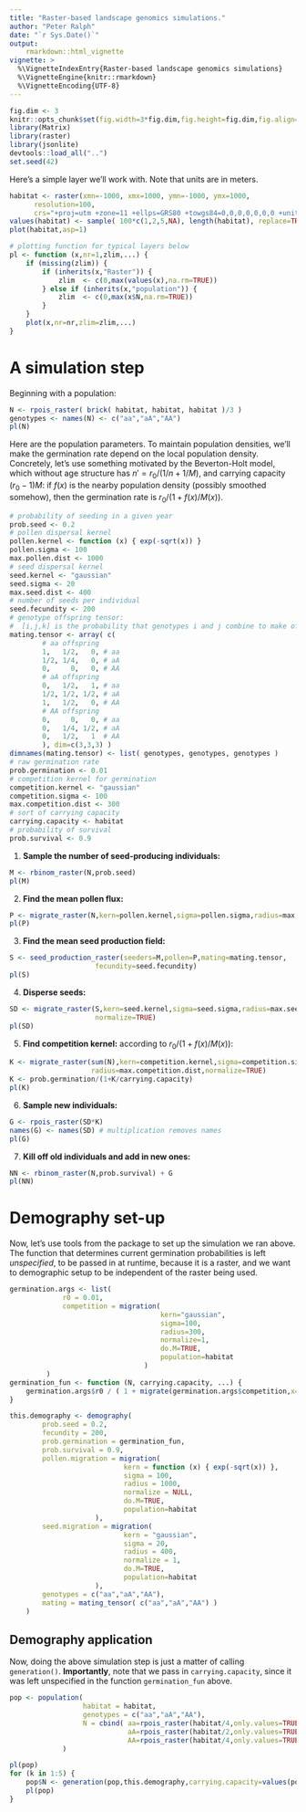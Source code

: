 ```yaml
---
title: "Raster-based landscape genomics simulations."
author: "Peter Ralph"
date: "`r Sys.Date()`"
output: 
    rmarkdown::html_vignette
vignette: >
  %\VignetteIndexEntry{Raster-based landscape genomics simulations}
  %\VignetteEngine{knitr::rmarkdown}
  %\VignetteEncoding{UTF-8}
---
```



```r
fig.dim <- 3
knitr::opts_chunk$set(fig.width=3*fig.dim,fig.height=fig.dim,fig.align='center')
library(Matrix)
library(raster)
library(jsonlite)
devtools::load_all("..")
set.seed(42)
```

Here's a simple layer we'll work with.
Note that units are in meters.
```r
habitat <- raster(xmn=-1000, xmx=1000, ymn=-1000, ymx=1000, 
      resolution=100,
      crs="+proj=utm +zone=11 +ellps=GRS80 +towgs84=0,0,0,0,0,0,0 +units=m +no_defs")
values(habitat) <- sample( 100*c(1,2,5,NA), length(habitat), replace=TRUE )
plot(habitat,asp=1)
```


```r
# plotting function for typical layers below
pl <- function (x,nr=1,zlim,...) {
    if (missing(zlim)) {
        if (inherits(x,"Raster")) {
            zlim  <- c(0,max(values(x),na.rm=TRUE))
        } else if (inherits(x,"population")) {
            zlim  <- c(0,max(x$N,na.rm=TRUE))
        }
    }
    plot(x,nr=nr,zlim=zlim,...)
}
```


A simulation step
=================

Beginning with a population:
```r
N <- rpois_raster( brick( habitat, habitat, habitat )/3 )
genotypes <- names(N) <- c("aa","aA","AA")
pl(N)
```

Here are the population parameters.
To maintain population densities,
we'll make the germination rate depend on the local population density.
Concretely, let's use something motivated by the Beverton-Holt model,
which without age structure has $n' = r_0/(1/n+1/M)$,
and carrying capacity $(r_0-1)M$:
if $f(x)$ is the nearby population density (possibly smoothed somehow),
then the germination rate is $r_0/(1+f(x)/M(x))$.
```r
# probability of seeding in a given year
prob.seed <- 0.2
# pollen dispersal kernel
pollen.kernel <- function (x) { exp(-sqrt(x)) }
pollen.sigma <- 100
max.pollen.dist <- 1000
# seed dispersal kernel
seed.kernel <- "gaussian"
seed.sigma <- 20
max.seed.dist <- 400
# number of seeds per individual
seed.fecundity <- 200
# genotype offspring tensor: 
#  [i,j,k] is the probability that genotypes i and j combine to make offspring genotype k
mating.tensor <- array( c(
        # aa offspring
        1,   1/2,   0, # aa
        1/2, 1/4,   0, # aA
        0,     0,   0, # AA
        # aA offspring
        0,   1/2,   1, # aa
        1/2, 1/2, 1/2, # aA
        1,   1/2,   0, # AA
        # AA offspring
        0,     0,   0, # aa
        0,   1/4, 1/2, # aA
        0,   1/2,   1  # AA
        ), dim=c(3,3,3) )
dimnames(mating.tensor) <- list( genotypes, genotypes, genotypes )
# raw germination rate
prob.germination <- 0.01
# competition kernel for germination
competition.kernel <- "gaussian"
competition.sigma <- 100
max.competition.dist <- 300
# sort of carrying capacity
carrying.capacity <- habitat
# probability of survival
prob.survival <- 0.9
```


1. **Sample the number of seed-producing individuals:**

```r
M <- rbinom_raster(N,prob.seed)
pl(M)
```

2. **Find the mean pollen flux:**

```r
P <- migrate_raster(N,kern=pollen.kernel,sigma=pollen.sigma,radius=max.pollen.dist)
pl(P)
```

3. **Find the mean seed production field:**

```r
S <- seed_production_raster(seeders=M,pollen=P,mating=mating.tensor,
                     fecundity=seed.fecundity)
pl(S)
```

4. **Disperse seeds:**

```r
SD <- migrate_raster(S,kern=seed.kernel,sigma=seed.sigma,radius=max.seed.dist,
                     normalize=TRUE)
pl(SD)
```
5. **Find competition kernel:**
    according to $r_0/(1+f(x)/M(x))$:

```r
K <- migrate_raster(sum(N),kern=competition.kernel,sigma=competition.sigma,
                    radius=max.competition.dist,normalize=TRUE)
K <- prob.germination/(1+K/carrying.capacity)
pl(K)
```

6. **Sample new individuals:**

```r
G <- rpois_raster(SD*K)
names(G) <- names(SD) # multiplication removes names
pl(G)
```

7. **Kill off old individuals and add in new ones:**

```r
NN <- rbinom_raster(N,prob.survival) + G
pl(NN)
```


Demography set-up
=================

Now, let's use tools from the package to set up the simulation we ran above.
The function that determines current germination probabilities is left *unspecified*,
to be passed in at runtime, because it is a raster,
and we want to demographic setup to be independent of the raster being used.

```r
germination.args <- list( 
             r0 = 0.01,
             competition = migration(
                                     kern="gaussian",
                                     sigma=100,
                                     radius=300,
                                     normalize=1,
                                     do.M=TRUE,
                                     population=habitat
                                 )
         )
germination_fun <- function (N, carrying.capacity, ...) {
    germination.args$r0 / ( 1 + migrate(germination.args$competition,x=rowSums(N))/carrying.capacity )
}

this.demography <- demography(
        prob.seed = 0.2,
        fecundity = 200,
        prob.germination = germination_fun,
        prob.survival = 0.9,
        pollen.migration = migration(
                            kern = function (x) { exp(-sqrt(x)) },
                            sigma = 100,
                            radius = 1000,
                            normalize = NULL,
                            do.M=TRUE,
                            population=habitat
                     ),
        seed.migration = migration(
                            kern = "gaussian",
                            sigma = 20,
                            radius = 400,
                            normalize = 1,
                            do.M=TRUE,
                            population=habitat
                     ),
        genotypes = c("aa","aA","AA"),
        mating = mating_tensor( c("aa","aA","AA") )
    )
```

Demography application
----------------------

Now, doing the above simulation step is just a matter of calling `generation()`.
**Importantly**, note that we pass in `carrying.capacity`, since it was left unspecified in the function `germination_fun` above.
```r
pop <- population( 
                  habitat = habitat,
                  genotypes = c("aa","aA","AA"),
                  N = cbind( aa=rpois_raster(habitat/4,only.values=TRUE),
                             aA=rpois_raster(habitat/2,only.values=TRUE),
                             AA=rpois_raster(habitat/4,only.values=TRUE) )
             )

pl(pop)
for (k in 1:5) {
    pop$N <- generation(pop,this.demography,carrying.capacity=values(pop$habitat)[pop$habitable])
    pl(pop)
}
```
